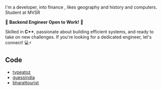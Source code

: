 
<NameTransition />

I'm a developer, into finance , likes geography and history and computers. Student at MVSR

<div className="bg-gray-900 border-l-4 border-teal-400 text-gray-200 p-4 my-4">
  <p>🚀 <b>Backend Engineer Open to Work!</b> 🚀</p>
  <p>Skilled in <b>C++</b>, passionate about building efficient systems, and ready to take on new challenges. If you're looking for a dedicated engineer, let's connect! 💻⚡</p>
</div>


## Code

- [typeatoz](https://github.com/spambug/typatoz)
- [guessindia](https://github.com/spambug/GuessIndia)
- [bharattourist](https://github.com/spambug/bharattourist)
